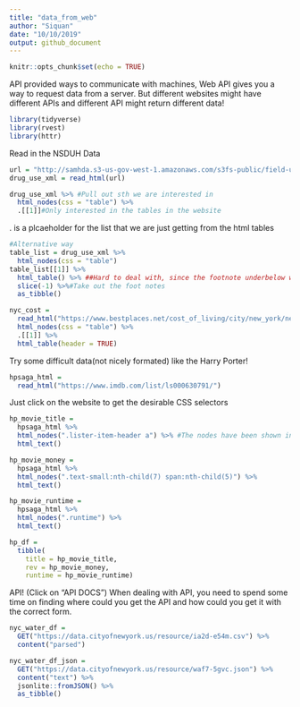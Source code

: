 ```yaml
---
title: "data_from_web"
author: "Siquan"
date: "10/10/2019"
output: github_document
---
```


```r
knitr::opts_chunk$set(echo = TRUE)
```

API provided ways to communicate with machines, Web API gives you a way to request data from a server. But different websites might have different APIs and different API might return different data!
```r
library(tidyverse)
library(rvest)
library(httr)
```
Read in the NSDUH Data
```r
url = "http://samhda.s3-us-gov-west-1.amazonaws.com/s3fs-public/field-uploads/2k15StateFiles/NSDUHsaeShortTermCHG2015.htm"
drug_use_xml = read_html(url)

drug_use_xml %>% #Pull out sth we are interested in 
  html_nodes(css = "table") %>% 
  .[[1]]#Only interested in the tables in the website
```
. is a plcaeholder for the list that we are just getting from the html tables
```r
#Alternative way
table_list = drug_use_xml %>% 
  html_nodes(css = "table")
table_list[[1]] %>% 
  html_table() %>% ##Hard to deal with, since the footnote underbelow will produce some problems
  slice(-1) %>%#Take out the foot notes 
  as_tibble()

```
```r
nyc_cost = 
  read_html("https://www.bestplaces.net/cost_of_living/city/new_york/new_york") %>%
  html_nodes(css = "table") %>%
  .[[1]] %>%
  html_table(header = TRUE)
```
Try some difficult data(not nicely formated) like the Harry Porter!
```r
hpsaga_html = 
  read_html("https://www.imdb.com/list/ls000630791/")
```
Just click on the website to get the desirable CSS selectors
```r
hp_movie_title = 
  hpsaga_html %>% 
  html_nodes(".lister-item-header a") %>% #The nodes have been shown in SelectorGadget
  html_text()

hp_movie_money = 
  hpsaga_html %>%
  html_nodes(".text-small:nth-child(7) span:nth-child(5)") %>%
  html_text()

hp_movie_runtime = 
  hpsaga_html %>%
  html_nodes(".runtime") %>%
  html_text()

hp_df = 
  tibble(
    title = hp_movie_title,
    rev = hp_movie_money,
    runtime = hp_movie_runtime)
```
API! (Click on "API DOCS") When dealing with API, you need to spend some time on finding where could you get the API and how could you get it with the correct form.
```r
nyc_water_df = 
  GET("https://data.cityofnewyork.us/resource/ia2d-e54m.csv") %>% 
  content("parsed")
```

```r
nyc_water_df_json = 
  GET("https://data.cityofnewyork.us/resource/waf7-5gvc.json") %>% 
  content("text") %>%
  jsonlite::fromJSON() %>%
  as_tibble()
```


